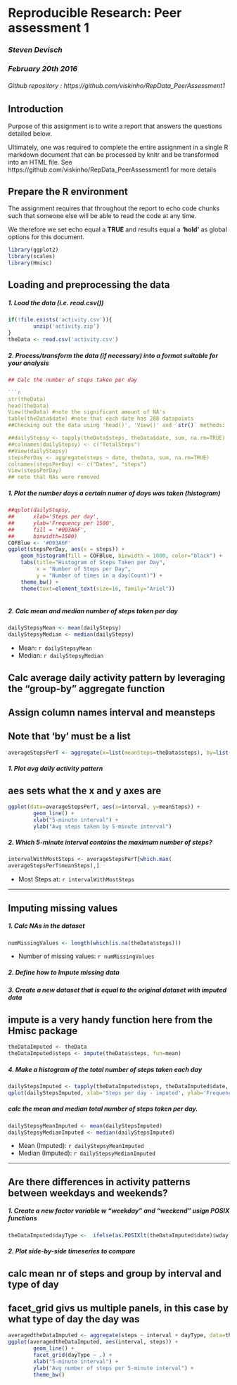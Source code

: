# Reproducible Research: Peer assessment 1
### *Steven Devisch*
### *February 20th 2016*
###### Github repository : https://github.com/viskinho/RepData_PeerAssessment1

## Introduction
Purpose of this assignment is to write a report that answers the questions detailed below. 

Ultimately, one was required  to complete the entire assignment in a single R markdown document
that can be processed by knitr and be transformed into an HTML file.
See https://github.com/viskinho/RepData_PeerAssessment1 for more details

## Prepare the R environment

The assignment requires that throughout the report to echo code chunks such that 
someone else will be able to read the code at any time. 

We therefore we set echo equal a **TRUE** and results equal a **'hold'** as 
global options for this document.  


```r
library(ggplot2)
library(scales)
library(Hmisc)
```

## Loading and preprocessing the data
##### 1. Load the data (i.e. read.csv())
```r
if(!file.exists('activity.csv')){
        unzip('activity.zip')
}
theData <- read.csv('activity.csv')
```
##### 2. Process/transform the data (if necessary) into a format suitable for your analysis
```r
## Calc the number of steps taken per day

```r
str(theData)
head(theData)
View(theData) #note the significant amount of NA's
table(theData$date) #note that each date has 288 datapoints
##Checking out the data using 'head()', 'View()' and `str()` methods:

##dailyStepsy <- tapply(theData$steps, theData$date, sum, na.rm=TRUE)
##colnames(dailyStepsy) <- c("TotalSteps")
##View(dailyStepsy)
stepsPerDay <- aggregate(steps ~ date, theData, sum, na.rm=TRUE)
colnames(stepsPerDay) <- c("Dates", "steps")
View(stepsPerDay)
## note that NAs were removed 
```
##### 1. Plot the number days a certain numer of days was taken (histogram)
```r
##qplot(dailyStepsy, 
##      xlab='Steps per day', 
##      ylab='Frequency per 1500', 
##      fill = '#003A6F',
##      binwidth=1500)
COFBlue <- '#003A6F'
ggplot(stepsPerDay, aes(x = steps)) + 
    geom_histogram(fill = COFBlue, binwidth = 1000, color="black") + 
    labs(title="Histogram of Steps Taken per Day", 
         x = "Number of Steps per Day", 
         y = "Number of times in a day(Count)") + 
    theme_bw() +
    theme(text=element_text(size=16, family="Ariel"))
         
```
##### 2. Calc mean and median  number of steps taken per day
```r
dailyStepsyMean <- mean(dailyStepsy)
dailyStepsyMedian <- median(dailyStepsy)
```
* Mean: `r dailyStepsyMean`
* Median:  `r dailyStepsyMedian`

## Calc average daily activity pattern by leveraging the "group-by" aggregate function
## Assign column names  interval and meansteps
## Note that 'by' must be a list
```r
averageStepsPerT <- aggregate(x=list(meanSteps=theData$steps), by=list(interval=theData$interval), FUN=mean, na.rm=TRUE)
```

##### 1. Plot avg daily activity pattern
## aes sets what the x and y axes are
```r
ggplot(data=averageStepsPerT, aes(x=interval, y=meanSteps)) +
        geom_line() +
        xlab("5-minute interval") +
        ylab("Avg steps taken by 5-minute interval") 
```

##### 2. Which 5-minute interval contains the maximum number of steps?
```r
intervalWithMostSteps <- averageStepsPerT[which.max(  
averageStepsPerT$meanSteps),]
```

* Most Steps at: `r intervalWithMostSteps`

----
        
## Imputing missing values
##### 1. Calc NAs in the dataset 
```r
numMissingValues <- length(which(is.na(theData$steps)))
```
* Number of missing values: `r numMissingValues`

##### 2. Define how to Impute missing data 
##### 3. Create a new dataset that is equal to the original dataset with imputed data
## impute is a very handy function here from the Hmisc package
```r
theDataImputed <- theData
theDataImputed$steps <- impute(theData$steps, fun=mean)
```

##### 4. Make a histogram of the total number of steps taken each day 
```r
dailyStepsImputed <- tapply(theDataImputed$steps, theDataImputed$date, sum)
qplot(dailyStepsImputed, xlab='Steps per day - imputed', ylab='Frequency using binwith 1500', binwidth=1500)
```

##### calc the mean and median total number of steps taken per day. 
```r
dailyStepsyMeanImputed <- mean(dailyStepsImputed)
dailyStepsyMedianImputed <- median(dailyStepsImputed)
```
* Mean (Imputed): `r dailyStepsyMeanImputed`
* Median (Imputed):  `r dailyStepsyMedianImputed`


----
        
## Are there differences in activity patterns between weekdays and weekends?
##### 1. Create a new factor variable w "weekday" and "weekend" usign POSIX functions
        
```r
theDataImputed$dayType <-  ifelse(as.POSIXlt(theDataImputed$date)$wday %in% c(0,6), 'weekend', 'weekday')
```

##### 2. Plot side-by-side timeseries to compare
## calc mean nr of steps and group by interval and type of day
## facet_grid givs us multiple panels, in this case by what type of day the day was
```r
averagedtheDataImputed <- aggregate(steps ~ interval + dayType, data=theDataImputed, mean)
ggplot(averagedtheDataImputed, aes(interval, steps)) + 
        geom_line() + 
        facet_grid(dayType ~ .) +
        xlab("5-minute interval") + 
        ylab("Avg number of steps per 5-minute interval") +
        theme_bw() 
```
